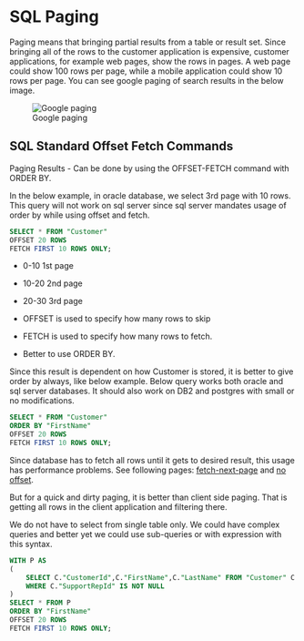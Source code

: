 # SQL Paging

Paging means that bringing partial results from a table or result set.
Since bringing all of the rows to the customer application is expensive, customer applications, for example web pages, show the rows in pages.
A web page could show 100 rows per page, while a mobile application could show 10 rows per page.
You can see google paging of search results in the below image.


![Google paging](images/google-paging.png)




## SQL Standard Offset Fetch Commands

Paging Results - Can be done by using the OFFSET-FETCH command with ORDER BY.

In the below example, in oracle database, we select 3rd page with 10 rows.
This query will not work on sql server since sql server mandates usage of order by while using offset and fetch.

```sql
SELECT * FROM "Customer" 
OFFSET 20 ROWS
FETCH FIRST 10 ROWS ONLY;
```


- 0-10 1st page
- 10-20 2nd page
- 20-30 3rd page


- OFFSET is used to specify how many rows to skip 
- FETCH is used to specify how many rows to fetch.


- Better to use ORDER BY.

Since this result is dependent on how Customer is stored, it is better to give order by always, like below example.
Below query works both oracle and sql server databases.
It should also work on DB2 and postgres with small or no modifications.  


```sql
SELECT * FROM "Customer" 
ORDER BY "FirstName" 
OFFSET 20 ROWS
FETCH FIRST 10 ROWS ONLY;

```

Since database has to fetch all rows until it gets to desired result, this usage has performance problems.
See following pages: [fetch-next-page](http://use-the-index-luke.com/sql/partial-results/fetch-next-page) and [no offset](https://use-the-index-luke.com/no-offset).

But for a quick and dirty paging, it is better than client side paging.
That is getting all rows in the client application and filtering there.

We do not have to select from single table only.
We could have complex queries and better yet we could use sub-queries or with expression with this syntax.

```sql
WITH P AS
(
	SELECT C."CustomerId",C."FirstName",C."LastName" FROM "Customer" C
	WHERE C."SupportRepId" IS NOT NULL
)
SELECT * FROM P
ORDER BY "FirstName"
OFFSET 20 ROWS
FETCH FIRST 10 ROWS ONLY;
```




